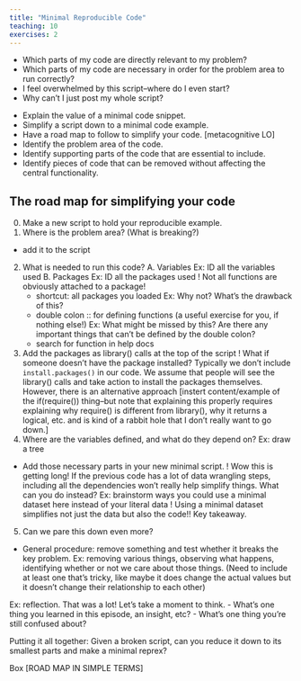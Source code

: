 ```yaml
---
title: "Minimal Reproducible Code"
teaching: 10
exercises: 2
---
```


::: questions
- Which parts of my code are directly relevant to my problem?
- Which parts of my code are necessary in order for the problem area to run correctly?
- I feel overwhelmed by this script--where do I even start?
- Why can't I just post my whole script?
:::

::: objectives
- Explain the value of a minimal code snippet.
- Simplify a script down to a minimal code example.
- Have a road map to follow to simplify your code. [metacognitive LO]
- Identify the problem area of the code.
- Identify supporting parts of the code that are essential to include.
- Identify pieces of code that can be removed without affecting the central functionality.
:::

## The road map for simplifying your code
0. Make a new script to hold your reproducible example.
1. Where is the problem area? (What is breaking?)
  - add it to the script
2. What is needed to run this code?
  A. Variables
    Ex: ID all the variables used
  B. Packages
    Ex: ID all the packages used
    ! Not all functions are obviously attached to a package!
      - shortcut: all packages you loaded
        Ex: Why not? What's the drawback of this?
      - double colon :: for defining functions (a useful exercise for you, if nothing else!)
        Ex: What might be missed by this? Are there any important things that can't be defined by the double colon?
      - search for function in help docs
3. Add the packages as library() calls at the top of the script
    ! What if someone doesn't have the package installed? Typically we don't include `install.packages()` in our code. We assume that people will see the library() calls and take action to install the packages themselves. However, there is an alternative approach [instert content/example of the if(require()) thing--but note that explaining this properly requires explaining why require() is different from library(), why it returns a logical, etc. and is kind of a rabbit hole that I don't really want to go down.]
4. Where are the variables defined, and what do they depend on?
  Ex: draw a tree
  - Add those necessary parts in your new minimal script.
    ! Wow this is getting long! If the previous code has a lot of data wrangling steps, including all the dependencies won't really help simplify things. What can you do instead?
      Ex: brainstorm ways you could use a minimal dataset here instead of your literal data
        ! Using a minimal dataset simplifies not just the data but also the code!! Key takeaway.
5. Can we pare this down even more?
  - General procedure: remove something and test whether it breaks the key problem.
  Ex: removing various things, observing what happens, identifying whether or not we care about those things. (Need to include at least one that's tricky, like maybe it does change the actual values but it doesn't change their relationship to each other)

Ex: reflection. That was a lot! Let's take a moment to think.
- What's one thing you learned in this episode, an insight, etc?
- What's one thing you're still confused about?

Putting it all together: Given a broken script, can you reduce it down to its smallest parts and make a minimal reprex?
    
Box [ROAD MAP IN SIMPLE TERMS]
    
    
